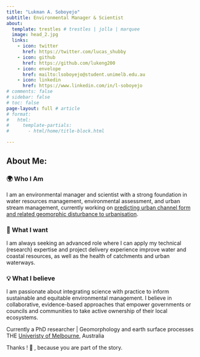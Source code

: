 ```yaml
---
title: "Lukman A. Soboyejo"
subtitle: Environmental Manager & Scientist 
about:
  template: trestles # trestles | jolla | marquee
  image: head_2.jpg
  links:
    - icon: twitter
      href: https://twitter.com/lucas_shubby
    - icon: github
      href: https://github.com/lukeng200
    - icon: envelope
      href: mailto:lsoboyejo@student.unimelb.edu.au
    - icon: linkedin
      href: https://www.linkedin.com/in/l-soboyejo
# comments: false
# sidebar: false
# toc: false
page-layout: full # article
# format:
#   html:
#     template-partials:
#       - html/home/title-block.html

---
```

<div class="col-md-8">
<h2 class="featurette-heading">
About Me:
</h2>

<p class="lead">
### 🌍 Who I Am
I am an environmental manager and scientist with a strong foundation in water resources management, environmental assessment, and urban stream management, currently working on [predicting urban channel form and related geomorphic disturbance to urbanisation](https://findanexpert.unimelb.edu.au/scholarlywork/1947357-predicting-urban-channel-morphology-amidst-multiple-complexities?cache=1732788019141).

### 🎯 What I want
I am always seeking an advanced role where I can apply my technical (research) expertise and project delivery experience improve water and coastal resources, as well as the health of catchments and urban waterways.

### 💡 What I believe
I am passionate about integrating science with practice to inform sustainable and equitable environmental management. I believe in collaborative, evidence-based approaches that empower governments or councils and communities to take active ownership of their local ecosystems.

Currently a PhD researcher \| Geomorphology and earth surface processes <br> THE [Univeristy of Melbourne](https://safes.unimelb.edu.au/research/werg), Australia

Thanks ! 🙏 , because you are part of the story.
